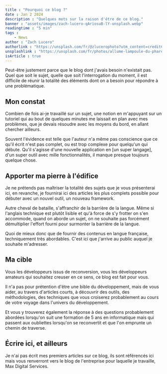 ```yaml
---
title : "Pourquoi ce blog ?"
date : Jan 2 2024
description : "Quelques mots sur la raison d'être de ce blog."
banner : "assets/images/zach-lucero-qAriosuB-lY-unsplash.webp"
readingtime : "5 min"
tags :
    - News
author : "Zach Lucero"
authorlink : "https://unsplash.com/fr/@zlucerophoto?utm_content=creditCopyText&utm_medium=referral&utm_source=unsplash"
unsplashlink : "https://unsplash.com/fr/photos/allume-lampoule-du-phare-qAriosuB-lY?utm_content=creditCopyText&utm_medium=referral&utm_source=unsplash"
isArticle : true
---
```


Peut-être justement parce que le blog dont j'avais besoin n'existait pas. Quel que soit le sujet, quelle que soit l'interrogation du moment, il est difficile de réunir la totalité des éléments dont on a besoin pour répondre à une problématique.

## Mon constat

Combien de fois ai-je travaillé sur un sujet, une notion en m'appuyant sur un tutoriel qui au bout de quelques minutes me laissait en plan avec mes problèmes, que je devais résoudre avec les moyens du bord, en allant chercher ailleurs.

Souvent l'évidence est telle que l'auteur n'a même pas conscience que ce qu'il écrit n'est pas complet, ou est trop complexe pour quelqu'un qui débute. Qu'il s'agisse d'une nouvelle application en [un super langage], d'un super outil avec mille fonctionnalités, il manque presque toujours quelque chose.

## Apporter ma pierre à l'édifice

Je ne prétends pas maîtriser la totalité des sujets que je vous présenterai ici, en revanche, je fournirai ici des articles les plus complets possible pour débuter avec un nouvel outil, un nouveau framework.

Autre cheval de bataille, s'affranchir de la barrière de la langue. Même si l'anglais technique est plutôt lisible et qu'à force de s'y frotter on s'en accommode, quand on aborde un sujet, on ne souhaite pas forcément démultiplier l'effort fourni pour surmonter la barrière de la langue.

Quoi de mieux donc que de fournir des contenus en langue française, techniquement très abordables. C'est ici que j'arrive au public auquel je souhaite m'adresser.

## Ma cible

Vous les développeurs issus de reconversion, vous les développeurs amateurs qui souhaitez creuser en ce sens, ce blog est fait pour vous. 

Il n'a pas pour prétention d'être une bible du développement, mais de vous aider, au travers d'articles courts, à découvrir des outils, des méthodologies, des techniques que vous croiserez probablement au cours de votre voyage dans l'univers du développement.

Et vous y trouverez également la réponse à des questions probablement abordées lorsqu'on suit une formation de 5 ans en informatique mais qui passent aux oubliettes lorsqu'on se reconvertit et que l'on emprunte un chemin de traverse.

## Écrire ici, et ailleurs

Je n'ai pas écrit mes premiers articles sur ce blog, ils sont référencés ici mais vous renverront vers le blog de l'entreprise pour laquelle je travaille, Max Digital Services.

